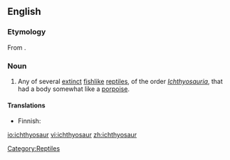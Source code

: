 ==English==

===Etymology===
From {{prefix|ichthyo|saur}}.

===Noun===
{{wikipedia}}
{{en-noun|pl2=ichthyosauri}}

# Any of several [[extinct]] [[fishlike]] [[reptile]]s, of the order ''[[Ichthyosauria]]'', that had a body somewhat like a [[porpoise]].

====Translations====
{{trans-top|extinct reptile}}
* Finnish: {{t-|fi|kalalisko}}
{{trans-mid}}
{{trans-bottom}}

[[Category:Reptiles]]

[[io:ichthyosaur]]
[[vi:ichthyosaur]]
[[zh:ichthyosaur]]